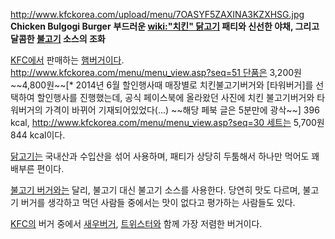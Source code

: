 http://www.kfckorea.com/upload/menu/7OASYF5ZAXINA3KZXHSG.jpg
'''Chicken Bulgogi Burger'''
'''부드러운 [[wiki:"치킨" 닭고기]] 패티와 신선한 야채, 그리고 달콤한 [[불고기]] 소스의 조화'''

[[KFC]]에서 판매하는 [[햄버거]]이다.
[[http://www.kfckorea.com/menu/menu_view.asp?seq=51 단품]]은 3,200원~~4,800원~~[* 2014년 6월 할인행사때 매장별로 치킨불고기버거와 [타워버거]를 선택하여 할인행사를 진행했는데, 공식 페이스북에 올라왔던 사진에 치킨 불고기버거와 타워버거의 가격이 바뀌어 기재되어있었다(...) ~~해당 페북 글은 5분만에 광삭~~] 396 kcal, [[http://www.kfckorea.com/menu/menu_view.asp?seq=30 세트]]는 5,700원 844 kcal이다.

[[닭고기]]는 국내산과 수입산을 섞어 사용하며, 패티가 상당히 두툼해서 하나만 먹어도 꽤 배부른 편이다.

[[불고기 버거]]와는 달리, 불고기 대신 불고기 소스를 사용한다. 당연히 맛도 다르며, 불고기 버거를 생각하고 먹던 사람들 중에서는 맛이 없다고 평가하는 사람들도 있다. 

[[KFC]]의 버거 중에서 [[새우버거]], [[트위스터]]와 함께 가장 저렴한 버거이다.
